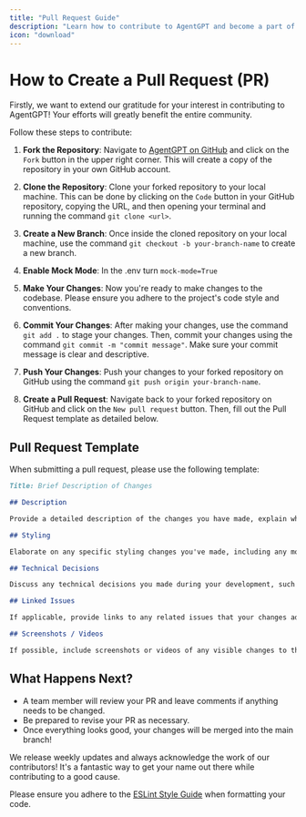 ```yaml
---
title: "Pull Request Guide"
description: "Learn how to contribute to AgentGPT and become a part of our thriving open-source community."
icon: "download"
---
```


# How to Create a Pull Request (PR)

Firstly, we want to extend our gratitude for your interest in contributing to AgentGPT! Your efforts will greatly benefit the entire community.

Follow these steps to contribute:

1. **Fork the Repository**: Navigate to [AgentGPT on GitHub](https://github.com/reworkd/AgentGPT) and click on the `Fork` button in the upper right corner. This will create a copy of the repository in your own GitHub account.

2. **Clone the Repository**: Clone your forked repository to your local machine. This can be done by clicking on the `Code` button in your GitHub repository, copying the URL, and then opening your terminal and running the command `git clone <url>`.

3. **Create a New Branch**: Once inside the cloned repository on your local machine, use the command `git checkout -b your-branch-name` to create a new branch.

4. **Enable Mock Mode**: In the .env turn `mock-mode=True`

5. **Make Your Changes**: Now you're ready to make changes to the codebase. Please ensure you adhere to the project's code style and conventions.

6. **Commit Your Changes**: After making your changes, use the command `git add .` to stage your changes. Then, commit your changes using the command `git commit -m "commit message"`. Make sure your commit message is clear and descriptive.

7. **Push Your Changes**: Push your changes to your forked repository on GitHub using the command `git push origin your-branch-name`.

8. **Create a Pull Request**: Navigate back to your forked repository on GitHub and click on the `New pull request` button. Then, fill out the Pull Request template as detailed below.

## Pull Request Template

When submitting a pull request, please use the following template:

```markdown
Title: Brief Description of Changes

## Description

Provide a detailed description of the changes you have made, explain why you've made these changes, and how they will benefit the project.

## Styling

Elaborate on any specific styling changes you've made, including any modifications to the UI or design.

## Technical Decisions

Discuss any technical decisions you made during your development, such as why you chose one solution over another.

## Linked Issues

If applicable, provide links to any related issues that your changes address.

## Screenshots / Videos

If possible, include screenshots or videos of any visible changes to the application or the new functionality.
```

## What Happens Next?

- A team member will review your PR and leave comments if anything needs to be changed.
- Be prepared to revise your PR as necessary.
- Once everything looks good, your changes will be merged into the main branch!

We release weekly updates and always acknowledge the work of our contributors! It's a fantastic way to get your name out there while contributing to a good cause.

Please ensure you adhere to the [ESLint Style Guide](https://eslint.org/) when formatting your code.
